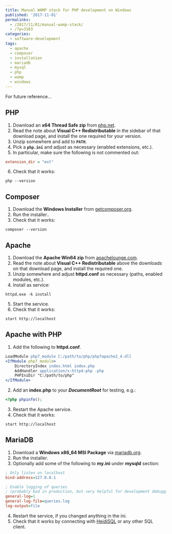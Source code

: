 ---
title: Manual WAMP stack for PHP development on Windows
published: '2017-11-01'
permalinks:
  - /2017/11/01/manual-wamp-stack/
  - /?p=3163
categories:
  - software-development
tags:
  - apache
  - composer
  - installation
  - mariadb
  - mysql
  - php
  - wamp
  - windows
---

For future reference...

## PHP

1. Download an <b>x64 Thread Safe zip</b> from <a href="http://windows.php.net/download/">php.net</a>.
2. Read the note about <b>Visual C++ Redistributable</b> in the sidebar of that download page, and install the one required for your version.
3. Unzip somewhere and add to <b>`PATH`</b>.
4. Pick a <b>`php.ini`</b> and adjust as necessary (enabled extensions, etc.).
5. In particular, make sure the following is not commented out:

```ini
extension_dir = "ext"
```

6. Check that it works:

```dos
php --version
```

## Composer

1. Download the <b>Windows Installer</b> from <a href="https://getcomposer.org/download/">getcomposer.org</a>.
2. Run the installer..
3. Check that it works:

```dos
composer --version
```

## Apache

1. Download the <b>Apache Win64 zip</b> from <a href="https://www.apachelounge.com/download/">apachelounge.com</a>.
2. Read the note about <b>Visual C++ Redistributable</b> above the downloads on that download page, and install the required one.
3. Unzip somewhere and adjust <b>httpd.conf</b> as necessary (paths, enabled modules, etc.).
4. Install as service:

```dos
httpd.exe -k install
```

5. Start the service.
6. Check that it works:

```dos
start http://localhost
```

## Apache with PHP

1. Add the following to <b>httpd.conf</b>.

```apache
LoadModule php7_module C:/path/to/php/php7apache2_4.dll
<IfModule php7_module>
    DirectoryIndex index.html index.php
    AddHandler application/x-httpd-php .php
    PHPIniDir "C:/path/to/php"
</IfModule>
```

2. Add an <b>index.php</b> to your <b><var>DocumentRoot</var></b> for testing, e.g.:

```php
<?php phpinfo();
```

3. Restart the Apache service.
4. Check that it works:

```dos
start http://localhost
```

## MariaDB

1. Download a <b>Windows x86_64 MSI Package</b> via <a href="https://downloads.mariadb.org/">mariadb.org</a>.
2. Run the installer.
3. Optionally add some of the following to <b>my.ini</b> under <b>mysqld</b> section:

```ini
; Only listen on localhost
bind-address=127.0.0.1

; Enable logging of queries
; (probably bad in production, but very helpful for development debugging)
general-log=1
general-log-file=queries.log
log-output=file
```

4. Restart the service, if you changed anything in the ini.
5. Check that it works by connecting with <a href="https://www.heidisql.com/">HeidiSQL</a> or any other SQL client.
